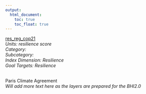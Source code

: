 ```yaml
---
output:
  html_document:
    toc: true
    toc_float: true
---
```


[res_reg_cop21](https://github.com/OHI-Science/bhi/blob/master/baltic/layers/res_reg_cop21_bhi2015.csv)\
*Units: resilience score*\
*Category:*\
*Subcategory:*\
*Index Dimension: Resilience*\
*Goal Targets: Resilience*\
<br>

Paris Climate Agreement\
*Will add more text here as the layers are prepared for the BHI2.0*



<br>

